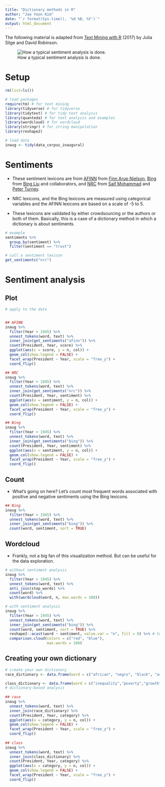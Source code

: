 ```yaml
---
title: "Dictionary methods in R"
author: "Jae Yeon Kim"
date: "`r format(Sys.time(), '%d %B, %Y')`"
output: html_document
---
```


The following material is adapted from [Text Mining with R](https://proquest.safaribooksonline.com/9781491981641) (2017) by Julia Silge and David Robinson.

![How a typical sentiment analysis is done.](https://www.tidytextmining.com/images/tidyflow-ch-2.png)

# Setup
```r

rm(list=ls())

# load packages
require(tm) # for text mining
library(tidyverse) # for tidyverse
library(tidytext) # for tidy text analysis
library(quanteda) # for text analysis and examples
library(wordcloud) # for wordcloud
library(stringr) # for string manipulation
library(reshape2)

# load data 
inaug <- tidy(data_corpus_inaugural)
```

# Sentiments 

- These sentiment lexicons are from [AFINN](http://www2.imm.dtu.dk/pubdb/views/publication_details.php?id=6010) from [Finn Arup Nielson](http://people.compute.dtu.dk/faan/), [Bing](https://www.cs.uic.edu/~liub/FBS/sentiment-analysis.html) from [Bing Liu](https://www.cs.uic.edu/~liub/) and collaborators, and [NRC](http://saifmohammad.com/WebPages/NRC-Emotion-Lexicon.htm) from [Saif Mohammad](http://saifmohammad.com/) and [Peter Turney](https://www.apperceptual.com/).

- NRC lexicons, and the Bing lexicons are measured using categorical variables and the AFINN lexicons are based on a scale of -5 to 5.

- These lexicons are validated by either crowdsourcing or the authors or both of them. Basically, this is a case of a dictionary method in which a dictionary is about sentiments.

```r
# example
sentiments %>%
  group_by(sentiment) %>%
  filter(sentiment == "trust")

# call a sentiment lexicon 
get_sentiments("nrc")
```

# Sentiment analysis

## Plot

```r

# apply to the data 


## AFINN
inaug %>%
  filter(Year > 1945) %>%
  unnest_tokens(word, text) %>%
  inner_join(get_sentiments("afinn")) %>%
  count(President, Year, score) %>%
  ggplot(aes(x = score, y = n, col)) +
  geom_col(show.legend = FALSE) +
  facet_wrap(President ~ Year, scale = "free_y") +
  coord_flip()

## NRC
inaug %>%
  filter(Year > 1945) %>%
  unnest_tokens(word, text) %>%
  inner_join(get_sentiments("nrc")) %>%
  count(President, Year, sentiment) %>%
  ggplot(aes(x = sentiment, y = n, col)) +
  geom_col(show.legend = FALSE) +
  facet_wrap(President ~ Year, scale = "free_y") +
  coord_flip()

## Bing
inaug %>%
  filter(Year > 1945) %>%
  unnest_tokens(word, text) %>%
  inner_join(get_sentiments("bing")) %>%
  count(President, Year, sentiment) %>%
  ggplot(aes(x = sentiment, y = n, col)) +
  geom_col(show.legend = FALSE) +
  facet_wrap(President ~ Year, scale = "free_y") +
  coord_flip()
```

## Count

- What's going on here? Let's count most frequent words associated with positive and negative sentiments using the Bing lexicons.

```r
## Bing
inaug %>%
  filter(Year > 1945) %>%
  unnest_tokens(word, text) %>%
  inner_join(get_sentiments("bing")) %>%
  count(word, sentiment, sort = TRUE)
```

## Wordcloud

- Frankly, not a big fan of this visualization method. But can be useful for the data exploration.

```r

# without sentiment analysis
inaug %>%
  filter(Year > 1945) %>%
  unnest_tokens(word, text) %>%
  anti_join(stop_words) %>%
  count(word) %>%
  with(wordcloud(word, n, max.words = 100))

# with sentiment analysis
inaug %>%
  filter(Year > 1945) %>%
  unnest_tokens(word, text) %>%
  inner_join(get_sentiments("bing")) %>%
  count(word, sentiment, sort = TRUE) %>%
  reshape2::acast(word ~ sentiment, value.var = "n", fill = 0) %>% # turn the dataframe into a matrix
  comparison.cloud(colors = c("red", "blue"),
                   max.words = 100)

```

## Creating your own dictionary 

```r
# create your own dictionary
race_dictionary <- data.frame(word = c("african", "negro", "black", "asian", "oriental", "latino", "hispanic", "nonwhite"), category = c("Afircan Americans", "African Americans", "African Americans", "Asian Americans", "Asian Americans", "Latinx", "Latinx", "People of Color"))

class_dictionary <- data.frame(word = c("inequality","poverty","growth"), category = c("Distribution","Distribution","Growth"))
# dictionary-based analysis
  
## race
inaug %>%
  unnest_tokens(word, text) %>%
  inner_join(race_dictionary) %>%
  count(President, Year, category) %>%
  ggplot(aes(x = category, y = n, col)) +
  geom_col(show.legend = FALSE) +
  facet_wrap(President ~ Year, scale = "free_y") +
  coord_flip()
  
## class
inaug %>%
  unnest_tokens(word, text) %>%
  inner_join(class_dictionary) %>%
  count(President, Year, category) %>%
  ggplot(aes(x = category, y = n, col)) +
  geom_col(show.legend = FALSE) +
  facet_wrap(President ~ Year, scale = "free_y") +
  coord_flip()
```
